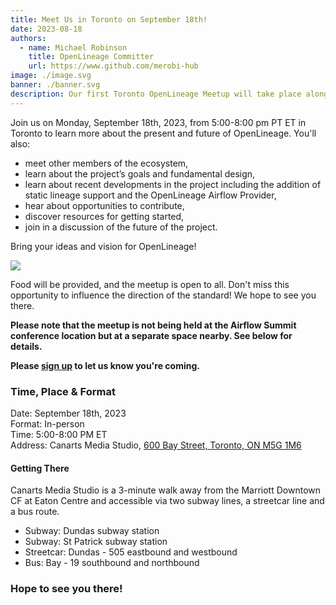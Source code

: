 ```yaml
---
title: Meet Us in Toronto on September 18th!
date: 2023-08-18
authors: 
  - name: Michael Robinson
    title: OpenLineage Committer
    url: https://www.github.com/merobi-hub
image: ./image.svg
banner: ./banner.svg
description: Our first Toronto OpenLineage Meetup will take place alongside Airflow Summit on September 18th.
---
```


Join us on Monday, September 18th, 2023, from 5:00-8:00 pm PT ET in Toronto to 
learn more about the present and future of OpenLineage. You'll also: 
- meet other members of the ecosystem, 
- learn about the project’s goals and fundamental design,
- learn about recent developments in the project including the addition of static lineage support and the OpenLineage Airflow Provider,
- hear about opportunities to contribute,
- discover resources for getting started,
- join in a discussion of the future of the project. 

Bring your ideas and vision for OpenLineage!

![](./banner.svg#banner)

<!--truncate-->

Food will be provided, and the meetup is open to all. Don't miss this opportunity 
to influence the direction of the standard! We hope to see you there. 

**Please note that the meetup is not being held at the Airflow Summit conference 
location but at a separate space nearby. See below for details.** 

**Please [sign up](https://www.meetup.com/openlineage/events/295488014/?utm_medium=referral&utm_campaign=share-btn_savedevents_share_modal&utm_source=link)
to let us know you're coming.**

### Time, Place & Format

Date: September 18th, 2023  
Format: In-person  
Time: 5:00-8:00 PM ET  
Address: Canarts Media Studio, [600 Bay Street, Toronto, ON M5G 1M6](https://goo.gl/maps/Q4k6MQ9AhsmPUUkX9)

#### Getting There
Canarts Media Studio is a 3-minute walk away from the Marriott Downtown CF at 
Eaton Centre and accessible via two subway lines, a streetcar line and a bus route.

- Subway: Dundas subway station
- Subway: St Patrick subway station
- Streetcar: Dundas - 505 eastbound and westbound
- Bus: Bay - 19 southbound and northbound

### Hope to see you there!